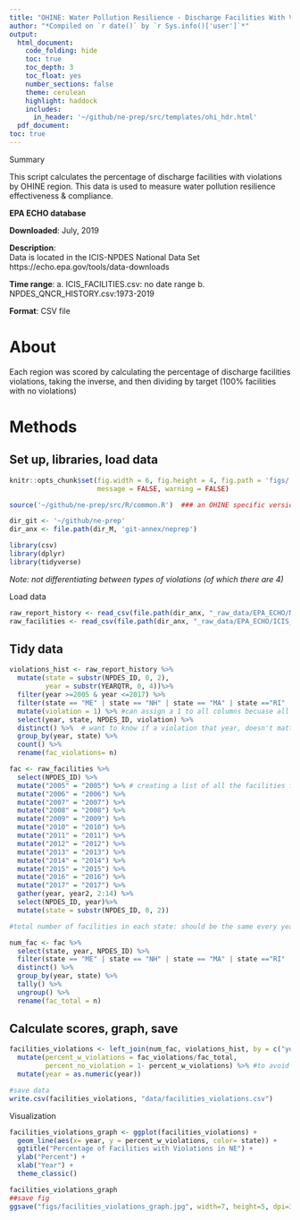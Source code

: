 ```yaml
---
title: "OHINE: Water Pollution Resilience - Discharge Facilities With Violations Data Prep"
author: "*Compiled on `r date()` by `r Sys.info()['user']`*"
output: 
  html_document:
    code_folding: hide
    toc: true
    toc_depth: 3
    toc_float: yes
    number_sections: false
    theme: cerulean
    highlight: haddock
    includes: 
      in_header: '~/github/ne-prep/src/templates/ohi_hdr.html'
  pdf_document:
toc: true
---
```


Summary

This script calculates the percentage of discharge facilities with violations by OHINE region. This data is used to measure water pollution resilience effectiveness & compliance.

**EPA ECHO database** 

**Downloaded**: July, 2019

**Description**:  
Data is located in the ICIS-NPDES National Data Set https://echo.epa.gov/tools/data-downloads 


**Time range**: 
  a. ICIS_FACILITIES.csv: no date range
  b. NPDES_QNCR_HISTORY.csv:1973-2019

**Format**:  CSV file

# About

Each region was scored by calculating the percentage of discharge facilities violations, taking the inverse, and then dividing by target (100% facilities with no violations) 

# Methods

## Set up, libraries, load data
``` r
knitr::opts_chunk$set(fig.width = 6, fig.height = 4, fig.path = 'figs/',
                      message = FALSE, warning = FALSE)

source('~/github/ne-prep/src/R/common.R')  ### an OHINE specific version of common.R

dir_git <- '~/github/ne-prep'
dir_anx <- file.path(dir_M, 'git-annex/neprep')

library(csv)
library(dplyr)
library(tidyverse)
```

*Note: not differentiating between types of violations (of which there are 4)*

Load data
```r
raw_report_history <- read_csv(file.path(dir_anx, "_raw_data/EPA_ECHO/NPDES_QNCR_HISTORY.csv"))
raw_facilities <- read_csv(file.path(dir_anx, "_raw_data/EPA_ECHO/ICIS_FACILITIES.csv"))
```

## Tidy data
```r
violations_hist <- raw_report_history %>% 
  mutate(state = substr(NPDES_ID, 0, 2),
         year = substr(YEARQTR, 0, 4))%>% 
  filter(year >=2005 & year <=2017) %>% 
  filter(state == "ME" | state == "NH" | state == "MA" | state =="RI" | state == "CT" | state == "NY") %>% 
  mutate(violation = 1) %>% #can assign a 1 to all columns becuase all rows included here mean there was a violation of some sort
  select(year, state, NPDES_ID, violation) %>% 
  distinct() %>%  # want to know if a violation that year, doesn't matter what quarter or if multiple violations in one year
  group_by(year, state) %>% 
  count() %>% 
  rename(fac_violations= n)
```


```r
fac <- raw_facilities %>% 
  select(NPDES_ID) %>% 
  mutate("2005" = "2005") %>% # creating a list of all the facilities for each year during our time range
  mutate("2006" = "2006") %>% 
  mutate("2007" = "2007") %>% 
  mutate("2008" = "2008") %>% 
  mutate("2009" = "2009") %>% 
  mutate("2010" = "2010") %>% 
  mutate("2011" = "2011") %>% 
  mutate("2012" = "2012") %>% 
  mutate("2013" = "2013") %>% 
  mutate("2014" = "2014") %>% 
  mutate("2015" = "2015") %>% 
  mutate("2016" = "2016") %>% 
  mutate("2017" = "2017") %>% 
  gather(year, year2, 2:14) %>% 
  select(NPDES_ID, year)%>% 
  mutate(state = substr(NPDES_ID, 0, 2)) 
```

```r
#total number of facilities in each state: should be the same every year since used the meta data of all facilities. Could improve this by finding a list of facilities each year to account for some going out of business and new ones arriving

num_fac <- fac %>% 
  select(state, year, NPDES_ID) %>% 
  filter(state == "ME" | state == "NH" | state == "MA" | state =="RI" | state == "CT" | state == "NY") %>% 
  distinct() %>% 
  group_by(year, state) %>% 
  tally() %>% 
  ungroup() %>% 
  rename(fac_total = n) 
```

## Calculate scores, graph, save 
```r
facilities_violations <- left_join(num_fac, violations_hist, by = c("year", "state"))%>% 
  mutate(percent_w_violations = fac_violations/fac_total,
         percent_no_violation = 1- percent_w_violations) %>% #to avoid dividing by a target of 0 violationfor later score calculations 
  mutate(year = as.numeric(year))

#save data
write.csv(facilities_violations, "data/facilities_violations.csv")
```

Visualization
```r
facilities_violations_graph <- ggplot(facilities_violations) +
  geom_line(aes(x= year, y = percent_w_violations, color= state)) +
  ggtitle("Percentage of Facilities with Violations in NE") +
  ylab("Percent") +
  xlab("Year") +
  theme_classic()

facilities_violations_graph
##save fig
ggsave("figs/facilities_violations_graph.jpg", width=7, height=5, dpi=300)
```


